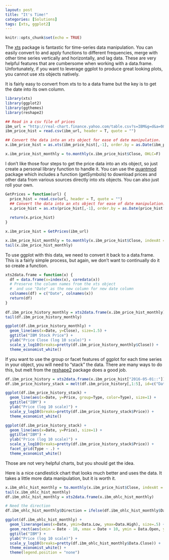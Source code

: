 ```yaml
---
layout: post
title: "It's Time!"
categories: [Solutions]
tags: [xts, ggplot2]
---
```


```r
knitr::opts_chunk$set(echo = TRUE)
```
 
The [xts](http://joshuaulrich.github.io/xts/index.html) package is fantastic for time-series data manipulation. You can easily convert to and apply functions to different frequencies, merge with other time series vertically and horizontally, and lag data. These are very helpful features that are cumbersome when working with a data.frame. Unfortunately, if you want to leverage ggplot to produce great looking plots, you cannot use xts objects natively.

It is fairly easy to convert from xts to to a data frame but the key is to get the date into its own column. 

```r
library(xts)
library(ggplot2)
library(ggthemes)
library(reshape2)

## Read in a csv file of prices
ibm_url = "http://real-chart.finance.yahoo.com/table.csv?s=IBM&g=d&a=0&b=1&c=2005&ignore=.csv"
ibm_price_hist = read.csv(ibm_url, header = T, quote = "")

## Convert the data into an xts object for ease of date manipulation.
x.ibm_price_hist = as.xts(ibm_price_hist[,-1], order.by = as.Date(ibm_price_hist[,1]))

x.ibm_price_hist_monthly = to.monthly(x.ibm_price_hist$Close, OHLC=F)
```

I don't like those four steps to get the price data into an xts object, so just create a personal library function to handle it. You can use the [quantmod](http://www.quantmod.com) package which includes a function (getSymbols) to download prices and other data from various sources directly into xts objects. You can also just roll your own.
 
```r
GetPrices = function(url) {
  price_hist = read.csv(url, header = T, quote = "")
  ## Convert the data into an xts object for ease of date manipulation.
  x.price_hist = as.xts(price_hist[,-1], order.by = as.Date(price_hist[,1]))
  
  return(x.price_hist)
}

x.ibm_price_hist = GetPrices(ibm_url)

x.ibm_price_hist_monthly = to.monthly(x.ibm_price_hist$Close, indexAt = "endof", OHLC=F)
tail(x.ibm_price_hist_monthly)
```

To use ggplot with this data, we need to convert it back to a data.frame. This is a fairly simple process, but again, we don't want to continually do it so create a function.

```r
xts2data.frame = function(x) {
  df = data.frame(x=index(x), coredata(x))
  # Preserve the column names from the xts object 
  #  and use "Date" as the new column for new date column
  colnames(df) = c("Date", colnames(x))
  return(df)
}
 
df.ibm_price_history_monthly = xts2data.frame(x.ibm_price_hist_monthly)
tail(df.ibm_price_history_monthly)

ggplot(df.ibm_price_history_monthly) +
  geom_line(aes(x=Date, y=Close), size=1.5) +
  ggtitle("IBM Stock Price") + 
  ylab("Price Close (log 10 scale)") +
  scale_y_log10(breaks=pretty(df.ibm_price_history_monthly$Close)) +
  theme_economist_white()
```

If you want to use the group or facet features of ggplot for each time series in your object, you will need to "stack" the data. There are many ways to do this, but melt from the [reshape2](https://github.com/hadley/reshape) package does a good job.

```r
df.ibm_price_history = xts2data.frame(x.ibm_price_hist["2016-05-01::"])
df.ibm_price_history_stack = melt(df.ibm_price_history[,1:5], id=c("Date"), variable.name="Type", value.name="Price")

ggplot(df.ibm_price_history_stack) +
  geom_line(aes(x=Date, y=Price, group=Type, color=Type), size=1) +
  ggtitle("IBM") + 
  ylab("Price (log 10 scale)") +
  scale_y_log10(breaks=pretty(df.ibm_price_history_stack$Price)) +
  theme_economist_white()

ggplot(df.ibm_price_history_stack) +
  geom_line(aes(x=Date, y=Price), size=1) +
  ggtitle("IBM") + 
  ylab("Price (log 10 scale)") +
  scale_y_log10(breaks=pretty(df.ibm_price_history_stack$Price)) +
  facet_grid(Type ~ .) +
  theme_economist_white()
```

Those are not very helpful charts, but you should get the idea.

Here is a nice candlestick chart that looks much better and uses the data. It takes a little more data manipulation, but it is worth it.

```r
x.ibm_ohlc_hist_monthly = to.monthly(x.ibm_price_hist$Close, indexAt = "endof", OHLC=T, name = c("Data"))
tail(x.ibm_ohlc_hist_monthly)
df.ibm_ohlc_hist_monthly = xts2data.frame(x.ibm_ohlc_hist_monthly)

# Need the direction
df.ibm_ohlc_hist_monthly$Direction = ifelse(df.ibm_ohlc_hist_monthly$Data.Close >= df.ibm_ohlc_hist_monthly$Data.Open, "UP", "DOWN")

ggplot(df.ibm_ohlc_hist_monthly) +
  geom_linerange(aes(x=Date, ymin=Data.Low, ymax=Data.High), size=.5) +
  geom_rect(aes(xmin = Date - 10, xmax = Date + 10, ymin = Data.Open, ymax = Data.Close, fill=Direction)) + 
  ggtitle("IBM") + 
  ylab("Price (log 10 scale)") +
  scale_y_log10(breaks=pretty(df.ibm_ohlc_hist_monthly$Data.Close)) +
  theme_economist_white() +
  theme(legend.position = "none")

```